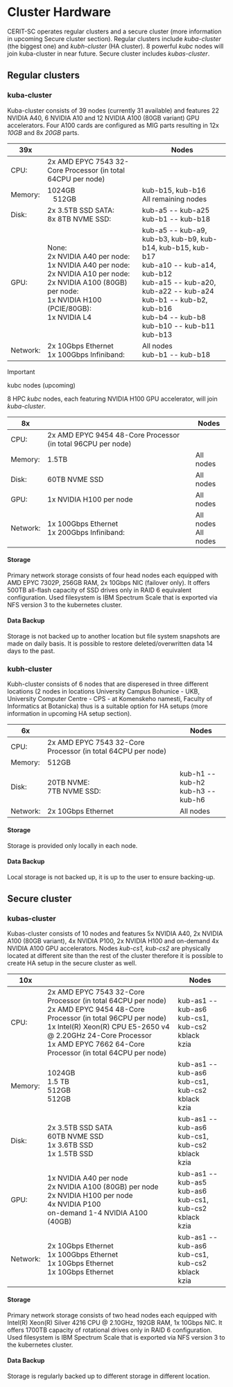 # Cluster Hardware

CERIT-SC operates regular clusters and a secure cluster (more information in upcoming Secure cluster section). Regular clusters include *kuba-cluster* (the biggest one) and *kubh-cluster* (HA cluster). 8 powerful *kubc* nodes will join kuba-cluster in near future. Secure cluster includes *kubas-cluster*.

## Regular clusters
### kuba-cluster

Kuba-cluster consists of 39 nodes (currently 31 available) and features 22 NVIDIA A40, 6 NVIDIA A10 and 12 NVIDIA A100 (80GB variant) GPU accelerators. Four A100 cards are configured as MIG parts resulting in 12x *10GB* and 8x *20GB* parts.

<table>
  <thead>
    <tr>
      <th>39x</th>
      <th></th>
      <th>Nodes</th>
    </tr>
  </thead>
  <tbody>
    <tr>
      <td>CPU:</td><td>2x AMD EPYC 7543 32-Core Processor (in total 64CPU per node) </td>
    </tr>
    <tr>
      <td>Memory:</td><td>1024GB<br/>&nbsp;&nbsp;&nbsp;512GB</td><td>kub-b15, kub-b16<br/>All remaining nodes</td>
    </tr>
    <tr>
      <td>Disk:</td><td>2x 3.5TB SSD SATA:<br/>8x 8TB NVME SSD:</td><td>kub-a5 -- kub-a25<br/>kub-b1 -- kub-b18</td>
    </tr>
    <tr>
      <td>GPU:</td><td>None:<br/>2x NVIDIA A40 per node:<br/>1x NVIDIA A40 per node:<br/> 2x NVIDIA A10 per node:<br/>2x NVIDIA A100 (80GB) per node:<br/>1x NVIDIA H100 (PCIE/80GB):<br/>1x NVIDIA L4</td>
                   <td>kub-a5 -- kub-a9, kub-b3, kub-b9, kub-b14, kub-b15, kub-b17<br/>kub-a10 -- kub-a14, kub-b12<br/>kub-a15 -- kub-a20, kub-a22 -- kub-a24<br/>kub-b1 -- kub-b2, kub-b16<br/>kub-b4 -- kub-b8<br/>kub-b10 -- kub-b11<br/>kub-b13</td>
    </tr>
    <tr>
      <td>Network:</td><td>2x 10Gbps Ethernet<br/>1x 100Gbps Infiniband:</td><td>All nodes<br/>kub-b1 -- kub-b18</td>
    </tr>
  </tbody>
</table>

> [!IMPORTANT]
> kubc nodes (upcoming)
>
>8 HPC *kubc* nodes, each featuring NVIDIA H100 GPU accelerator, will join *kuba-cluster*. 
>
><table>
>  <thead>
>    <tr>
>      <th>8x</th>
>      <th></th>
>      <th>Nodes</th>
>    </tr>
>  </thead>
>  <tbody>
>    <tr>
>      <td>CPU:</td><td>2x AMD EPYC 9454 48-Core Processor (in total 96CPU per node)</td>
>    </tr>
>    <tr>
>      <td>Memory:</td><td>1.5TB</td><td>All nodes</td>
>    </tr>
>    <tr>
>      <td>Disk:</td><td>60TB NVME SSD</td><td>All nodes</td>
>    </tr>
>    <tr>
>      <td>GPU:</td><td>1x NVIDIA H100 per node</td><td>All nodes</td>
>    </tr>
>    <tr>
>      <td>Network:</td><td>1x 100Gbps Ethernet<br/>1x 200Gbps Infiniband:</td><td>All nodes<br/>All nodes</td>
>    </tr>
>  </tbody>
></table>

#### Storage

Primary network storage consists of four head nodes each equipped with AMD EPYC 7302P, 256GB RAM, 2x 10Gbps NIC (failover only). It offers 500TB all-flash capacity of SSD drives only in RAID 6 equivalent configuration. Used filesystem is IBM Spectrum Scale that is exported via NFS version 3 to the kubernetes cluster.

#### Data Backup

Storage is not backed up to another location but file system snapshots are made on daily basis. It is possible to restore deleted/overwritten data 14 days to the past.

### kubh-cluster

Kubh-cluster consists of 6 nodes that are disperesed in three different locations (2 nodes in locations University Campus Bohunice - UKB, University Computer Centre - CPS - at Komenskeho namesti, Faculty of Informatics at Botanicka) thus is a suitable option for HA setups (more information in upcoming HA setup section).

<table>
  <thead>
    <tr>
      <th>6x</th>
      <th></th>
      <th>Nodes</th>
    </tr>
  </thead>
  <tbody>
    <tr>
      <td>CPU:</td><td>2x AMD EPYC 7543 32-Core Processor (in total 64CPU per node)</td>
    </tr>
    <tr>
      <td>Memory:</td><td>512GB</td>
    </tr>
    <tr>
      <td>Disk:</td><td>20TB NVME:<br/>7TB NVME SSD:</td><td>kub-h1 -- kub-h2<br/>kub-h3 -- kub-h6</td>
    </tr>
    <tr>
      <td>Network:</td><td>2x 10Gbps Ethernet</td><td>All nodes</td>
    </tr>
  </tbody>
</table>

#### Storage

Storage is provided only locally in each node. 

#### Data Backup

Local storage is not backed up, it is up to the user to ensure backing-up.

## Secure cluster
### kubas-cluster

Kubas-cluster consists of 10 nodes and features 5x NVIDIA A40, 2x NVIDIA A100 (80GB variant), 4x NVIDIA P100, 2x NVIDIA H100 and on-demand 4x NVIDIA A100 GPU accelerators. Nodes *kub-cs1, kub-cs2* are physically located at different site than the rest of the cluster therefore it is possible to create HA setup in the secure cluster as well. 

<table>
  <thead>
    <tr>
      <th>10x</th>
      <th></th>
      <th>Nodes</th>
    </tr>
  </thead>
  <tbody>
    <tr>
      <td>CPU:</td><td>2x AMD EPYC 7543 32-Core Processor (in total 64CPU per node)<br/>2x AMD EPYC 9454 48-Core Processor (in total 96CPU per node)</br>1x Intel(R) Xeon(R) CPU E5-2650 v4 @ 2.20GHz 24-Core Processor</br>1x AMD EPYC 7662 64-Core Processor (in total 64CPU per node)</td>
                  <td>kub-as1 -- kub-as6<br/>kub-cs1, kub-cs2</br>kblack</br>kzia</td>
    </tr>
    <tr>
      <td>Memory:</td><td>1024GB<br/>1.5 TB</br>512GB</br>512GB</td>
                  <td>kub-as1 -- kub-as6<br/>kub-cs1, kub-cs2</br>kblack</br>kzia</td>
    </tr>
    <tr>
      <td>Disk:</td><td>2x 3.5TB SSD SATA<br/>60TB NVME SSD</br>1x 3.6TB SSD</br>1x 1.5TB SSD</td>
                  <td>kub-as1 -- kub-as6<br/>kub-cs1, kub-cs2</br>kblack</br>kzia</td>
    </tr>
    <tr>
      <td>GPU:</td><td>1x NVIDIA A40 per node</br>2x NVIDIA A100 (80GB) per node<br/>2x NVIDIA H100 per node</br>4x NVIDIA P100</br>on-demand 1-4 NVIDIA A100 (40GB)</td>
                  <td>kub-as1 -- kub-as5</br>kub-as6<br/>kub-cs1, kub-cs2</br>kblack</br>kzia</td>
    </tr>
    <tr>
      <td>Network:</td><td>2x 10Gbps Ethernet</br>1x 100Gbps Ethernet<br/>1x 10Gbps Ethernet</br>1x 10Gbps Ethernet</td>
                  <td>kub-as1 -- kub-as6<br/>kub-cs1, kub-cs2</br>kblack</br>kzia</td>
    </tr>
  </tbody>
</table>


#### Storage

Primary network storage consists of two head nodes each equipped with Intel(R) Xeon(R) Silver 4216 CPU @ 2.10GHz, 192GB RAM, 1x 10Gbps NIC. It offers 1700TB capacity of rotational drives only in RAID 6 configuration. Used filesystem is IBM Spectrum Scale that is exported via NFS version 3 to the kubernetes cluster.

#### Data Backup

Storage is regularly backed up to different storage in different location.
